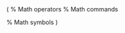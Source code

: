 \(
% Math operators
\newcommand{\argmax}{\arg\!\max}
\newcommand{\argmin}{\arg\!\min}
\newcommand\ev[1]{E\left\langle#1\right\rangle}
\newcommand\vv[1]{V\left\langle#1\right\rangle}

% Math commands
\newcommand{\mat}[1]{\mathbf{#1}}

% Math symbols
\renewcommand{\NN}{\mathcal{N}}
\renewcommand{\LL}{\mathcal{L}}
\renewcommand{\RR}{\mathbb{R}}
\)

